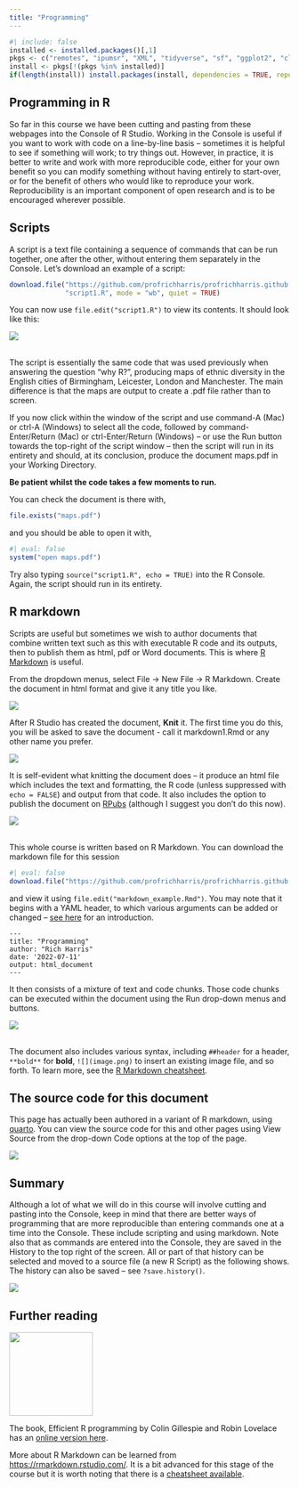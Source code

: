 ```yaml
---
title: "Programming"
---
```


```r
#| include: false
installed <- installed.packages()[,1]
pkgs <- c("remotes", "ipumsr", "XML", "tidyverse", "sf", "ggplot2", "classInt", "ggspatial")
install <- pkgs[!(pkgs %in% installed)]
if(length(install)) install.packages(install, dependencies = TRUE, repos = "https://cloud.r-project.org")
```

## Programming in R

So far in this course we have been cutting and pasting from these webpages into the Console of R Studio. Working in the Console is useful if you want to work with code on a line-by-line basis -- sometimes it is helpful to see if something will work; to try things out. However, in practice, it is better to write and work with more reproducible code, either for your own benefit so you can modify something without having entirely to start-over, or for the benefit of others who would like to reproduce your work. Reproducibility is an important component of open research and is to be encouraged wherever possible.

## Scripts

A script is a text file containing a sequence of commands that can be run together, one after the other, without entering them separately in the Console. Let's download an example of a script:

```r
download.file("https://github.com/profrichharris/profrichharris.github.io/raw/main/MandM/scripts/script1.R",
              "script1.R", mode = "wb", quiet = TRUE)
```

You can now use `file.edit("script1.R")` to view its contents. It should look like this:

![](script1.png)

</br>
The script is essentially the same code that was used previously when answering the question "why R?", producing maps of ethnic diversity in the English cities of Birmingham, Leicester, London and Manchester. The main difference is that the maps are output to create a .pdf file rather than to screen. 

If you now click within the window of the script and use command-A (Mac) or ctrl-A (Windows) to select all the code, followed by command-Enter/Return (Mac) or ctrl-Enter/Return (Windows) -- or use the Run button towards the top-right of the script window -- then the script will run in its entirety and should, at its conclusion, produce the document maps.pdf in your Working Directory.

**Be patient whilst the code takes a few moments to run.**

You can check the document is there with,

```r
file.exists("maps.pdf")
```

and you should be able to open it with,

```r
#| eval: false
system("open maps.pdf")
```

Try also typing `source("script1.R", echo = TRUE)` into the R Console. Again, the script should run in its entirety.

## R markdown

Scripts are useful but sometimes we wish to author documents that combine written text such as this with executable R code and its outputs, then to publish them as html, pdf or Word documents. This is where [R Markdown](https://rmarkdown.rstudio.com/lesson-1.html){target="_blank"} is useful.

From the dropdown menus, select File -> New File -> R Markdown. Create the document in html format and give it any title you like.

![](markdown.jpg)

After R Studio has created the document, **Knit** it. The first time you do this, you will be asked to save the document - call it markdown1.Rmd or any other name you prefer.

![](knit.jpg)

It is self-evident what knitting the document does -- it produce an html file which includes the text and formatting, the R code (unless suppressed with `echo = FALSE`) and output from that code. It also includes the option to publish the document on [RPubs](https://rpubs.com/) (although I suggest you don't do this now).

![](publish.jpg)

</br>
This whole course is written based on R Markdown. You can download the markdown file for this session

```r
#| eval: false
download.file("https://github.com/profrichharris/profrichharris.github.io/raw/main/MandM/markdown/programming.Rmd", "markdown_example.Rmd", mode = "wb", quiet = TRUE)
```

and view it using `file.edit("markdown_example.Rmd")`. You may note that it begins with a YAML header, to which various arguments can be added or changed -- [see here](https://zsmith27.github.io/rmarkdown_crash-course/lesson-4-yaml-headers.html){target="_blank"} for an introduction.

```verbatim
---
title: "Programming"
author: "Rich Harris"
date: '2022-07-11'
output: html_document
---
```

It then consists of a mixture of text and code chunks. Those code chunks can be executed within the document using the Run drop-down menus and buttons.

![](markdown2.jpg){}

</br>
The document also includes various syntax, including `##header` for a header, `**bold**` for **bold**, `![](image.png)` to insert an existing image file, and so forth. To learn more, see the [R Markdown cheatsheet](https://www.rstudio.com/wp-content/uploads/2015/02/rmarkdown-cheatsheet.pdf){target="_blank"}.

## The source code for this document

This page has actually been authored in a variant of R markdown, using [quarto](https://quarto.org/){target="_blank"}. You can view the source code for this and other pages using View Source from the drop-down Code options at the top of the page.

![](source.jpg)

## Summary

Although a lot of what we will do in this course will involve cutting and pasting into the Console, keep in mind that there are better ways of programming that are more reproducible than entering commands one at a time into the Console. These include scripting and using markdown. Note also that as commands are entered into the Console, they are saved in the History to the top right of the screen. All or part of that history can be selected and moved to a source file (a new R Script) as the following shows. The history can also be saved -- see `?save.history()`.

![](hist.png)

## Further reading

![](efficient_programming.png){width=150}

The book, Efficient R programming by Colin Gillespie and Robin Lovelace has an [online version here](https://csgillespie.github.io/efficientR/){target="_blank"}.

More about R Markdown can be learned from [https://rmarkdown.rstudio.com/](https://rmarkdown.rstudio.com/){target="_blank"}. It is a bit advanced for this stage of the course but it is worth noting that there is a [cheatsheet available](https://posit.co/wp-content/uploads/2022/10/package-development-1.pdf){target="_blank"}.
